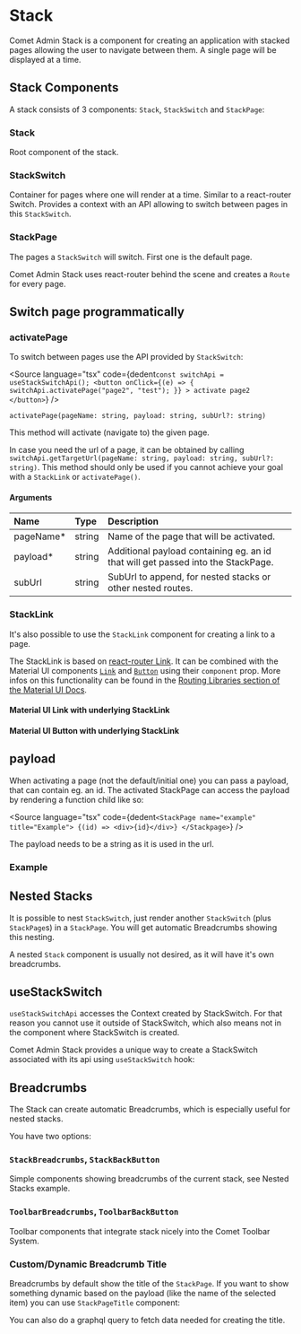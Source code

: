 

<Meta title="Docs/Components/Stack" />

# Stack

Comet Admin Stack is a component for creating an application with stacked pages allowing the user to navigate between them.
A single page will be displayed at a time.

## Stack Components

<Canvas>
    <Story id="stories-components-stack--basic" />
</Canvas>

A stack consists of 3 components: `Stack`, `StackSwitch` and `StackPage`:

### Stack

Root component of the stack.

### StackSwitch

Container for pages where one will render at a time. Similar to a react-router Switch. Provides a context with an API allowing to switch between pages in this `StackSwitch`.

### StackPage

The pages a `StackSwitch` will switch. First one is the default page.

Comet Admin Stack uses react-router behind the scene and creates a `Route` for every page.

## Switch page programmatically

### activatePage

To switch between pages use the API provided by `StackSwitch`:

<Source
    language="tsx"
    code={dedent`
        const switchApi = useStackSwitchApi();
        <button
            onClick={(e) => {
                switchApi.activatePage("page2", "test");
            }}
        >
            activate page2
        </button>
  `}
/>

`activatePage(pageName: string, payload: string, subUrl?: string)`

This method will activate (navigate to) the given page.

In case you need the url of a page, it can be obtained by calling `switchApi.getTargetUrl(pageName: string, payload: string, subUrl?: string)`.
This method should only be used if you cannot achieve your goal with a `StackLink` or `activatePage()`.

#### Arguments

| Name       | Type   | Description                                                                      |
| :--------- | :----- | :------------------------------------------------------------------------------- |
| pageName\* | string | Name of the page that will be activated.                                         |
| payload\*  | string | Additional payload containing eg. an id that will get passed into the StackPage. |
| subUrl     | string | SubUrl to append, for nested stacks or other nested routes.                      |

### StackLink

It's also possible to use the `StackLink` component for creating a link to a page.

The StackLink is based on [react-router Link](https://reactrouter.com/web/api/Link).
It can be combined with the Material UI components [`Link`](https://material-ui.com/api/link/) and [`Button`](https://material-ui.com/api/button/) using their `component` prop.
More infos on this functionality can be found in the [Routing Libraries section of the Material UI Docs](https://material-ui.com/guides/composition/#routing-libraries).

#### Material UI Link with underlying StackLink

<Canvas>
    <Story id="stories-components-stack--stacklink-muilink" />
</Canvas>

#### Material UI Button with underlying StackLink

<Canvas>
    <Story id="stories-components-stack--stacklink-button" />
</Canvas>

## payload

When activating a page (not the default/initial one) you can pass a payload, that can contain eg. an id.
The activated StackPage can access the payload by rendering a function child like so:

<Source
    language="tsx"
    code={dedent`
        <StackPage name="example" title="Example">
            {(id) => <div>{id}</div>}
        </Stackpage>
`}
/>

The payload needs to be a string as it is used in the url.

### Example

<Canvas>
    <Story id="stories-components-stack--payload" />
</Canvas>

## Nested Stacks

It is possible to nest `StackSwitch`, just render another `StackSwitch` (plus `StackPage`s) in a `StackPage`. You will get automatic Breadcrumbs showing this nesting.

<Canvas>
    <Story id="stories-components-stack--nested" />
</Canvas>

A nested `Stack` component is usually not desired, as it will have it's own breadcrumbs.

## useStackSwitch

`useStackSwitchApi` accesses the Context created by StackSwitch. For that reason you cannot use it outside of StackSwitch, which also means not in the component where StackSwitch is created.

Comet Admin Stack provides a unique way to create a StackSwitch associated with its api using `useStackSwitch` hook:

<Canvas>
    <Story id="stories-components-stack--usestackswitch" />
</Canvas>

## Breadcrumbs

The Stack can create automatic Breadcrumbs, which is especially useful for nested stacks.

You have two options:

### `StackBreadcrumbs`, `StackBackButton`

Simple components showing breadcrumbs of the current stack, see Nested Stacks example.

### `ToolbarBreadcrumbs`, `ToolbarBackButton`

Toolbar components that integrate stack nicely into the Comet Toolbar System.

<Canvas>
    <Story id="stories-components-stack--breadrumbstoolbar" />
</Canvas>

### Custom/Dynamic Breadcrumb Title

Breadcrumbs by default show the title of the `StackPage`. If you want to show something dynamic based on the payload (like the name of the selected item) you can use `StackPageTitle` component:

<Canvas>
    <Story id="stories-components-stack--dynamictitle" />
</Canvas>

You can also do a graphql query to fetch data needed for creating the title.

